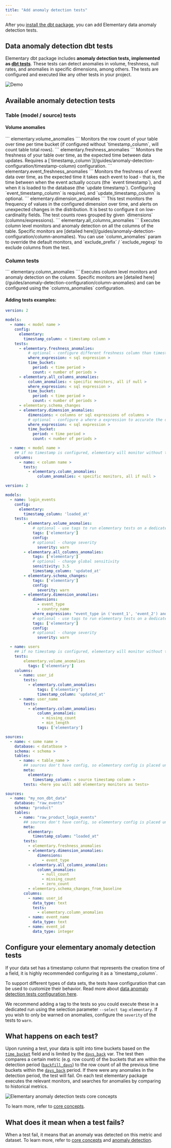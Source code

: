 ```yaml
---
title: "Add anomaly detection tests"
---
```


After you [install the dbt package](/quickstart#install-the-dbt-package), you can add Elementary data anomaly detection tests.

## Data anomaly detection dbt tests

Elementary dbt package includes **anomaly detection tests, implemented as [dbt tests](https://docs.getdbt.com/docs/building-a-dbt-project/tests)**.
These tests can detect anomalies in volume, freshness, null rates, and anomalies in specific dimensions, among others.
The tests are configured and executed like any other tests in your project.

<Tooltip tip="Anomaly detection test result example from Elementary report">
  <img src="/pics/anomalies/anomaly-example.png" alt="Demo" />
</Tooltip>

## Available anomaly detection tests

### Table (model / source) tests

####    Volume anomalies
<Card href="/guides/anomaly-detection-tests/volume-anomalies">
```
  elementary.volume_anomalies
```
  Monitors the row count of your table over time per time bucket (if configured without `timestamp_column`, will count table total rows).
</Card>


<Card title="Freshness anomalies" href="/guides/anomaly-detection-tests/freshness-anomalies">
```
  elementary.freshness_anomalies
```
  Monitors the freshness of your table over time, as the expected time between data updates. 
  Requires a [`timestamp_column`](/guides/anomaly-detection-configuration/timestamp-column) configuration. 
</Card>

<Card title="Event freshness anomalies" href="/guides/anomaly-detection-tests/event-freshness-anomalies">
```
  elementary.event_freshness_anomalies
```
  Monitors the freshness of event data over time, as the expected time it takes each event to load -
  that is, the time between when the event actually occurs (the `event timestamp`), and when it is loaded to the
  database (the `update timestamp`). Configuring `event_timestamp_column` is required, and `update_timestamp_column` is optional.
</Card>

<Card title="Dimension anomalies" href="/guides/anomaly-detection-tests/dimension-anomalies">
```
  elementary.dimension_anomalies
```
  This test monitors the frequency of values in the configured dimension over time, and alerts on unexpected changes in the distribution.
  It is best to configure it on low-cardinality fields.
  The test counts rows grouped by given `dimensions` (columns/expressions).
</Card>

<Card title="All columns anomalies" href="/guides/anomaly-detection-tests/all-columns-anomalies">
```
  elementary.all_columns_anomalies
```
  Executes column level monitors and anomaly detection on all the columns of the table. 
  Specific monitors are [detailed here](/guides/anomaly-detection-configuration/column-anomalies).
  You can use `column_anomalies` param to override the default monitors, and `exclude_prefix` / `exclude_regexp` to exclude columns from the test.
</Card>


### Column tests

<Card title="Column anomalies" href="/guides/anomaly-detection-tests/column-anomalies">
```
  elementary.column_anomalies
```
  Executes column level monitors and anomaly detection on the column. 
  Specific monitors are [detailed here](/guides/anomaly-detection-configuration/column-anomalies) and can be configured using
  the `columns_anomalies` configuration.
</Card>


#### Adding tests examples:

<CodeGroup>

```yml Models
version: 2

models:
  - name: < model name >
    config:
      elementary:
        timestamp_column: < timestamp column >
    tests:
      - elementary.freshness_anomalies:
          # optional - configure different freshness column than timestamp column
          where_expression: < sql expression >
          time_bucket:
            period: < time period >
            count: < number of periods >
      - elementary.all_columns_anomalies:
          column_anomalies: < specific monitors, all if null >
          where_expression: < sql expression >
          time_bucket:
            period: < time period >
            count: < number of periods >
      - elementary.schema_changes
      - elementary.dimension_anomalies:
          dimensions: < columns or sql expressions of columns >
          # optional - configure a where a expression to accurate the dimension monitoring
          where_expression: < sql expression >
          time_bucket:
            period: < time period >
            count: < number of periods >

  - name: < model name >
    ## if no timestamp is configured, elementary will monitor without time filtering
    columns:
      - name: < column name >
        tests:
          - elementary.column_anomalies:
              column_anomalies: < specific monitors, all if null >
```

```yml Models example
version: 2

models:
  - name: login_events
    config:
      elementary:
        timestamp_column: 'loaded_at'
    tests:
        - elementary.volume_anomalies:
            # optional - use tags to run elementary tests on a dedicated run
            tags: ['elementary']
            config:
            # optional - change severity
              severity: warn
        - elementary.all_columns_anomalies:
            tags: ['elementary']
            # optional - change global sensitivity
            sensitivity: 3.5
            timestamp_column: 'updated_at'
        - elementary.schema_changes:
            tags: ['elementary']
            config:
              severity: warn
        - elementary.dimension_anomalies:
            dimensions:
              - event_type
              - country_name
            where_expression: "event_type in ('event_1', 'event_2') and country_name != 'unwanted country'"
            # optional - use tags to run elementary tests on a dedicated run
            tags: ['elementary']
            config:
            # optional - change severity
              severity: warn

  - name: users
    ## if no timestamp is configured, elementary will monitor without time filtering
    tests:
        elementary.volume_anomalies
          tags: ['elementary']
    columns:
      - name: user_id
        tests:
          - elementary.column_anomalies:
              tags: ['elementary']
              timestamp_column: 'updated_at'
      - name: user_name
        tests:
          - elementary.column_anomalies:
              column_anomalies:
                - missing_count
                - min_length
              tags: ['elementary']
```

```yml Sources
sources:
  - name: < some name >
    database: < datatbase >
    schema: < schema >
    tables:
      - name: < table_name >
        ## sources don't have config, so elementary config is placed under 'meta'
        meta:
          elementary:
            timestamp_column: < source timestamp column >
        tests: <here you will add elementary monitors as tests>
```

```yml Sources example
sources:
  - name: "my_non_dbt_data"
    database: "raw_events"
    schema: "product"
    tables:
      - name: "raw_product_login_events"
        ## sources don't have config, so elementary config is placed under 'meta'
        meta:
          elementary:
            timestamp_column: "loaded_at"
        tests:
          - elementary.freshness_anomalies
          - elementary.dimension_anomalies:
              dimensions:
                - event_type
          - elementary.all_columns_anomalies:
              column_anomalies:
                - null_count
                - missing_count
                - zero_count
          - elementary.schema_changes_from_baseline
        columns:
          - name: user_id
            data_type: text
            tests:
              - elementary.column_anomalies
          - name: event_name
            data_type: text
          - name: event_id
            data_type: integer
```

</CodeGroup>

## Configure your elementary anomaly detection tests

<Tip>
  If your data set has a timestamp column that represents the creation time of a
  field, it is highly recommended configuring it as a `timestamp_column`.
</Tip>

To support different types of data sets, the tests have configuration that can be used to customize their behavior.
Read more about [data anomaly detection tests configuration here](/guides/elementary-tests-configuration).

We recommend adding a tag to the tests so you could execute these in a dedicated run using the selection parameter `--select tag:elementary`.
If you wish to only be warned on anomalies, configure the `severity` of the tests to `warn`.

## What happens on each test?

Upon running a test, your data is split into time buckets based on the [`time_bucket`](/guides/anomaly-detection-configuration/time-bucket) field and is limited by
the [`days_back`](/guides/anomaly-detection-configuration/days-back) var. The test then compares a certain metric (e.g. row count) of the buckets that are within the detection
period ([`backfill_days`](/guides/anomaly-detection-configuration/backfill-days)) to the row count of all the previous time buckets within the [`days_back`](/guides/anomaly-detection-configuration/days-back) period.
If there were any anomalies in the detection period, the test will fail.
On each test elementary package executes the relevant monitors, and searches for anomalies by comparing to historical metrics.

<Tooltip tip="Anomaly detection tests core concepts">
  <img
    src="https://raw.githubusercontent.com/elementary-data/assets-hosting/master/anomaly_detection/elementary-anomaly-detection-core-concepts.png"
    alt="Elementary anomaly detection tests core concepts"
  />
</Tooltip>

To learn more, refer to [core concepts](/guides/how-anomaly-detection-works).

## What does it mean when a test fails?

When a test fail, it means that an anomaly was detected on this metric and dataset. To learn more, refer to [core concepts](/guides/how-anomaly-detection-works) and [anomaly detection](/guides/data-anomaly-detection).
